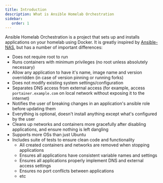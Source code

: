 ```yaml
---
title: Introduction
description: What is Ansible Homelab Orchestration
sidebar:
   order: 1
---
```


Ansible Homelab Orchestration is a project that sets up and installs applications on your homelab using Docker.
It is greatly inspired by [Ansible-NAS](https://github.com/davestephens/ansible-nas), but has a number of important differences:

- Does not require root to run
- Runs containers with minimum privileges (no root unless absolutely necessary)
- Allow any application to have it's name, image name and version overridden (in case of version pinning or running forks)
- Does not modify existing system settings/configuration
- Separates DNS access from external access (for example, access `portainer.example.com` on local network without exposing it to the internet)
- Notifies the user of breaking changes in an application's ansible role before updating them
- Everything is optional, doesn't install anything except what's configured by the user
- Cleans up networks and containers more gracefully after disabling applications, and ensure nothing is left dangling
- Supports more OSs than just Ubuntu
- Includes suite of tests to ensure clean code and functionality
   - All created containers and networks are removed when stopping applications
   - Ensures all applications have consistent variable names and settings
   - Ensures all applications properly implement DNS and external access settings
   - Ensures no port conflicts between applications
   - etc
